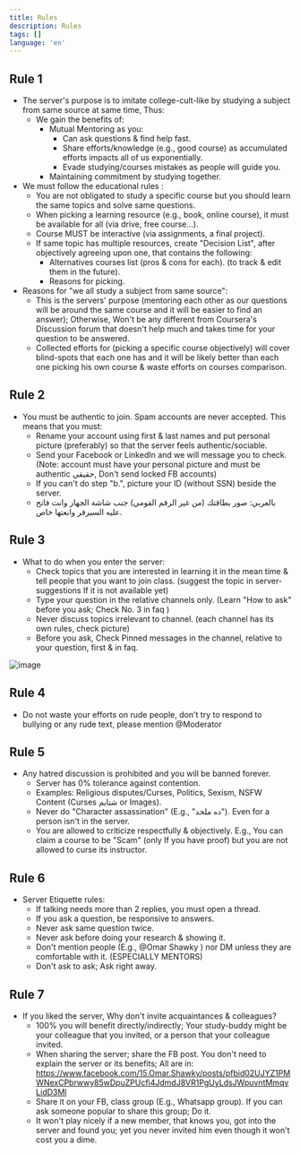 ```yaml
---
title: Rules
description: Rules
tags: []
language: 'en'
---
```



## Rule 1

-   The server's purpose is to imitate college-cult-like by studying a subject from same source at same time, Thus:
    -   We gain the benefits of:
        -   Mutual Mentoring as you:
            -   Can ask questions & find help fast.
            -   Share efforts/knowledge (e.g., good course) as accumulated efforts impacts all of us exponentially.
            -   Evade studying/courses mistakes as people will guide you.
        -   Maintaining commitment by studying together.
-   We must follow the educational rules :
    -   You are not obligated to study a specific course but you should learn the same topics and solve same questions.
    -   When picking a learning resource (e.g., book, online course), it must be available for all (via drive, free course...).
    -   Course MUST be interactive (via assignments, a final project).
    -   If same topic has multiple resources, create "Decision List", after objectively agreeing upon one, that contains the following:
        -   Alternatives courses list (pros & cons for each). (to track & edit them in the future).
        -   Reasons for picking.
-   Reasons for "we all study a subject from same source":
    -   This is the servers' purpose (mentoring each other as our questions will be around the same course and it will be easier to find an answer); Otherwise, Won't be any different from Coursera's Discussion forum that doesn't help much and takes time for your question to be answered.
    -   Collected efforts for (picking a specific course objectively) will cover blind-spots that each one has and it will be likely better than each one picking his own course & waste efforts on courses comparison.

## Rule 2

-   You must be authentic to join. Spam accounts are never accepted. This means that you must:
    -   Rename your account using first & last names and put personal picture (preferably) so that the server feels authentic/sociable.
    -   Send your Facebook or LinkedIn and we will message you to check. (Note: account must have your personal picture and must be authentic حقيقي, Don't send locked FB accounts)
    -   If you can't do step "b.", picture your ID (without SSN) beside the server.
    -   بالعربي: صور بطاقتك (من غير الرقم القومي) جنب شاشة الجهاز وانت فاتح عليه السيرفر وابعتها خاص.

## Rule 3

-   What to do when you enter the server:
    -   Check topics that you are interested in learning it in the mean time & tell people that you want to join class. (suggest the topic in ⁠server-suggestions If it is not available yet)
    -   Type your question in the relative channels only. (Learn "How to ask" before you ask; Check No. 3 in ⁠faq )
    -   Never discuss topics irrelevant to channel. (each channel has its own rules, check picture)
    -   Before you ask, Check Pinned messages in the channel, relative to your question, first & in ⁠faq.

![image](https://media.discordapp.net/attachments/950993900720492576/1014785870286573621/unknown.png?width=771&height=621)

## Rule 4

-   Do not waste your efforts on rude people, don't try to respond to bullying or any rude text, please mention @Moderator

## Rule 5

-   Any hatred discussion is prohibited and you will be banned forever.
    -   Server has 0% tolerance against contention.
    -   Examples: Religious disputes/Curses, Politics, Sexism, NSFW Content (Curses شتايم or Images).
    -   Never do "Character assassination" (E.g., "ده ملحد"). Even for a person isn't in the server.
    -   You are allowed to criticize respectfully & objectively. E.g., You can claim a course to be "Scam" (only If you have proof) but you are not allowed to curse its instructor.

## Rule 6

-   Server Etiquette rules:
    -   If talking needs more than 2 replies, you must open a thread.
    -   If you ask a question, be responsive to answers.
    -   Never ask same question twice.
    -   Never ask before doing your research & showing it.
    -   Don't mention people (E.g., @Omar Shawky ) nor DM unless they are comfortable with it. (ESPECIALLY MENTORS)
    -   Don't ask to ask; Ask right away.

## Rule 7

-   If you liked the server, Why don't invite acquaintances & colleagues?
    -   100% you will benefit directly/indirectly; Your study-buddy might be your colleague that you invited, or a person that your colleague invited.
    -   When sharing the server; share the FB post. You don't need to explain the server or its benefits; All are in: https://www.facebook.com/15.Omar.Shawky/posts/pfbid02UJYZ1PMWNexCPbrwwy85wDpuZPUcfi4JdmdJ8VR1PgUyLdsJWpuvntMmqvLidD3Ml
    -   Share it on your FB, class group (E.g., Whatsapp group). If you can ask someone popular to share this group; Do it.
    -   It won't play nicely if a new member, that knows you, got into the server and found you; yet you never invited him even though it won't cost you a dime.
